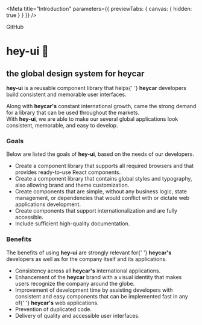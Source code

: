 
<Meta
  title="Introduction"
  parameters={{ previewTabs: { canvas: { hidden: true } } }}
/>

<div>
  <div className="github">
    <GitHubButton
      href="https://github.com/hey-car/hey-ui.git"
      data-size="large"
      data-show-count="true"
      aria-label="Star hey-car/hey-ui on GitHub"
    >
      GitHub
    </GitHubButton>
  </div>
  <h1>hey-ui 🎨</h1>
  <h2>
    the global design system for <strong>heycar</strong>
  </h2>
  <section>
    <p>
      <strong>hey-ui</strong> is a reusable component library that helps{' '}
      <strong>heycar</strong> developers build consistent and memorable user
      interfaces.
    </p>
    <p>
      Along with <strong>heycar's</strong> constant international growth, came
      the strong demand for a library that can be used throughout the markets.
      <br />
      With <strong>hey-ui</strong>, we are able to make our several global
      applications look consistent, memorable, and easy to develop.
    </p>
  </section>
  <section>
    <h3>Goals</h3>
    <p>
      Below are listed the goals of <strong>hey-ui</strong>, based on the needs
      of our developers.
    </p>
    <ul>
      <li>
        Create a component library that supports all required browsers and that
        provides ready-to-use React components.
      </li>
      <li>
        Create a component library that contains global styles and typography,
        also allowing brand and theme customization.
      </li>
      <li>
        Create components that are simple, without any business logic, state
        management, or dependencies that would conflict with or dictate web
        applications development.
      </li>
      <li>
        Create components that support internationalization and are fully
        accessible.
      </li>
      <li>Include sufficient high-quality documentation.</li>
    </ul>
  </section>
  <section>
    <h3>Benefits</h3>
    <p>
      The benefits of using <strong>hey-ui</strong> are strongly relevant for{' '}
      <strong>heycar's</strong> developers as well as for the company itself and
      its applications.
    </p>
    <ul>
      <li>
        Consistency across all <strong>heycar's</strong> international
        applications.
      </li>
      <li>
        Enhancement of the <strong>heycar</strong> brand with a visual identity
        that makes users recognize the company around the globe.
      </li>
      <li>
        Improvement of development time by assisting developers with consistent
        and easy components that can be implemented fast in any of{' '}
        <strong>heycar's</strong> web applications.
      </li>
      <li>Prevention of duplicated code.</li>
      <li>Delivery of quality and accessible user interfaces.</li>
    </ul>
  </section>
</div>
